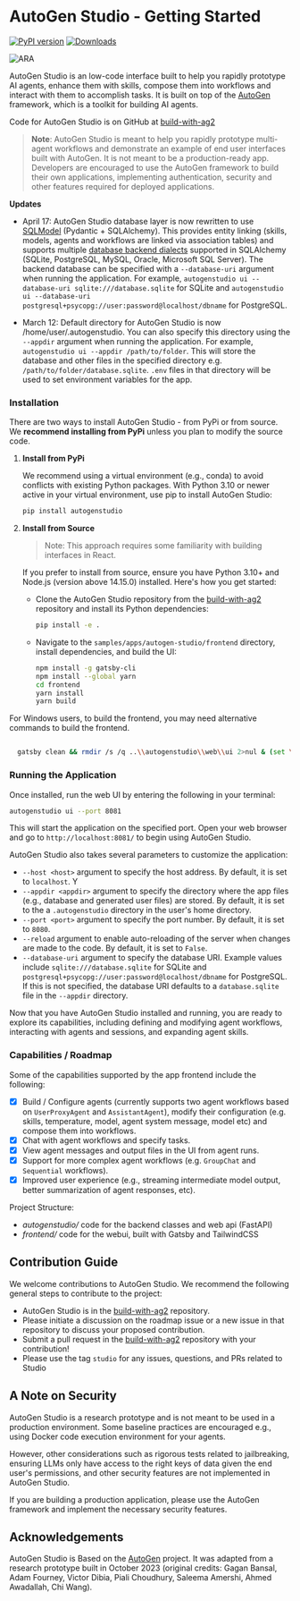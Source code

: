 # AutoGen Studio - Getting Started

[![PyPI version](https://badge.fury.io/py/autogenstudio.svg)](https://badge.fury.io/py/autogenstudio)
[![Downloads](https://static.pepy.tech/badge/autogenstudio/week)](https://pepy.tech/project/autogenstudio)

![ARA](./img/ara_stockprices.png)

AutoGen Studio is an low-code interface built to help you rapidly prototype AI agents, enhance them with skills, compose them into workflows and interact with them to accomplish tasks. It is built on top of the [AutoGen](https://ag2ai.github.io/ag2) framework, which is a toolkit for building AI agents.

Code for AutoGen Studio is on GitHub at [build-with-ag2](https://github.com/ag2ai/build-with-ag2/tree/main/samples/apps/autogen-studio)

> **Note**: AutoGen Studio is meant to help you rapidly prototype multi-agent workflows and demonstrate an example of end user interfaces built with AutoGen. It is not meant to be a production-ready app. Developers are encouraged to use the AutoGen framework to build their own applications, implementing authentication, security and other features required for deployed applications.

**Updates**

- April 17: AutoGen Studio database layer is now rewritten to use [SQLModel](https://sqlmodel.tiangolo.com/) (Pydantic + SQLAlchemy). This provides entity linking (skills, models, agents and workflows are linked via association tables) and supports multiple [database backend dialects](https://docs.sqlalchemy.org/en/20/dialects/) supported in SQLAlchemy (SQLite, PostgreSQL, MySQL, Oracle, Microsoft SQL Server). The backend database can be specified with a `--database-uri` argument when running the application. For example, `autogenstudio ui --database-uri sqlite:///database.sqlite` for SQLite and `autogenstudio ui --database-uri postgresql+psycopg://user:password@localhost/dbname` for PostgreSQL.

- March 12: Default directory for AutoGen Studio is now /home/user/.autogenstudio. You can also specify this directory using the `--appdir` argument when running the application. For example, `autogenstudio ui --appdir /path/to/folder`. This will store the database and other files in the specified directory e.g. `/path/to/folder/database.sqlite`. `.env` files in that directory will be used to set environment variables for the app.

### Installation

There are two ways to install AutoGen Studio - from PyPi or from source. We **recommend installing from PyPi** unless you plan to modify the source code.

1.  **Install from PyPi**

    We recommend using a virtual environment (e.g., conda) to avoid conflicts with existing Python packages. With Python 3.10 or newer active in your virtual environment, use pip to install AutoGen Studio:

    ```bash
    pip install autogenstudio
    ```

2.  **Install from Source**

    > Note: This approach requires some familiarity with building interfaces in React.

    If you prefer to install from source, ensure you have Python 3.10+ and Node.js (version above 14.15.0) installed. Here's how you get started:

    - Clone the AutoGen Studio repository from the [build-with-ag2](https://github.com/ag2ai/build-with-ag2) repository and install its Python dependencies:

      ```bash
      pip install -e .
      ```

    - Navigate to the `samples/apps/autogen-studio/frontend` directory, install dependencies, and build the UI:

      ```bash
      npm install -g gatsby-cli
      npm install --global yarn
      cd frontend
      yarn install
      yarn build
      ```

For Windows users, to build the frontend, you may need alternative commands to build the frontend.

```bash

  gatsby clean && rmdir /s /q ..\\autogenstudio\\web\\ui 2>nul & (set \"PREFIX_PATH_VALUE=\" || ver>nul) && gatsby build --prefix-paths && xcopy /E /I /Y public ..\\autogenstudio\\web\\ui

```

### Running the Application

Once installed, run the web UI by entering the following in your terminal:

```bash
autogenstudio ui --port 8081
```

This will start the application on the specified port. Open your web browser and go to `http://localhost:8081/` to begin using AutoGen Studio.

AutoGen Studio also takes several parameters to customize the application:

- `--host <host>` argument to specify the host address. By default, it is set to `localhost`. Y
- `--appdir <appdir>` argument to specify the directory where the app files (e.g., database and generated user files) are stored. By default, it is set to the a `.autogenstudio` directory in the user's home directory.
- `--port <port>` argument to specify the port number. By default, it is set to `8080`.
- `--reload` argument to enable auto-reloading of the server when changes are made to the code. By default, it is set to `False`.
- `--database-uri` argument to specify the database URI. Example values include `sqlite:///database.sqlite` for SQLite and `postgresql+psycopg://user:password@localhost/dbname` for PostgreSQL. If this is not specified, the database URI defaults to a `database.sqlite` file in the `--appdir` directory.

Now that you have AutoGen Studio installed and running, you are ready to explore its capabilities, including defining and modifying agent workflows, interacting with agents and sessions, and expanding agent skills.

### Capabilities / Roadmap

Some of the capabilities supported by the app frontend include the following:

- [x] Build / Configure agents (currently supports two agent workflows based on `UserProxyAgent` and `AssistantAgent`), modify their configuration (e.g. skills, temperature, model, agent system message, model etc) and compose them into workflows.
- [x] Chat with agent workflows and specify tasks.
- [x] View agent messages and output files in the UI from agent runs.
- [x] Support for more complex agent workflows (e.g. `GroupChat` and `Sequential` workflows).
- [x] Improved user experience (e.g., streaming intermediate model output, better summarization of agent responses, etc).

Project Structure:

- _autogenstudio/_ code for the backend classes and web api (FastAPI)
- _frontend/_ code for the webui, built with Gatsby and TailwindCSS

## Contribution Guide

We welcome contributions to AutoGen Studio. We recommend the following general steps to contribute to the project:

- AutoGen Studio is in the [build-with-ag2](https://github.com/ag2ai/build-with-ag2) repository.
- Please initiate a discussion on the roadmap issue or a new issue in that repository to discuss your proposed contribution.
- Submit a pull request in the [build-with-ag2](https://github.com/ag2ai/build-with-ag2) repository with your contribution!
- Please use the tag `studio` for any issues, questions, and PRs related to Studio

## A Note on Security

AutoGen Studio is a research prototype and is not meant to be used in a production environment. Some baseline practices are encouraged e.g., using Docker code execution environment for your agents.

However, other considerations such as rigorous tests related to jailbreaking, ensuring LLMs only have access to the right keys of data given the end user's permissions, and other security features are not implemented in AutoGen Studio.

If you are building a production application, please use the AutoGen framework and implement the necessary security features.

## Acknowledgements

AutoGen Studio is Based on the [AutoGen](https://ag2ai.github.io/ag2) project. It was adapted from a research prototype built in October 2023 (original credits: Gagan Bansal, Adam Fourney, Victor Dibia, Piali Choudhury, Saleema Amershi, Ahmed Awadallah, Chi Wang).
